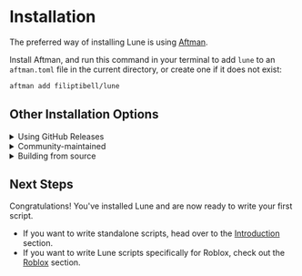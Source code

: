 
# Installation

The preferred way of installing Lune is using [Aftman](https://github.com/lpghatguy/aftman).

Install Aftman, and run this command in your terminal to add `lune` to an `aftman.toml` file in the
current directory, or create one if it does not exist:

```sh copy filename="Bash"
aftman add filiptibell/lune
```

## Other Installation Options

<details>
<summary>Using GitHub Releases</summary>

You can download pre-built binaries for most systems directly from the
[GitHub Releases](https://github.com/filiptibell/lune/releases) page. <br /> There are many tools
that can install binaries directly from releases, and it is up to you to choose what tool to use
when installing here.

</details>

<details>
<summary>Community-maintained</summary>

### AUR (Arch User Repository)
There are a number of packages available on the AUR:

- `lune` - Builds from the latest stable release source.
- `lune-git` - Builds from the latest commit in the repo; unstable.
- `lune-bin` - Installs a precompiled binary from GitHub Release artifacts.

These can be installed with your favourite AUR manager as such:

```sh copy filename="Bash"
paru -S [PACKAGE_NAME]
```

***or***

```sh copy filename="Bash"
yay -S [PACKAGE_NAME]
```

<Callout type="warning" emoji="⚠️">
  Only one of these AUR packages must be installed at a time in order to prevent conflicts.
</Callout>


### Scoop
Windows users can use [scoop](https://scoop.sh) to install lune.

```ps copy filename="PowerShell"
# Add the bucket
scoop bucket add lune https://github.com/CompeyDev/lune-packaging.git

# Install the package
scoop install lune
```

### Homebrew
[Homebrew](https://brew.sh) is a package manager for MacOS and Linux. Lune has been published to Homebrew Core, so it can be installed with:

```sh copy filename="Bash"
# Installs latest stable precompiled binary
brew install lune
```

***or***

```sh copy filename="Bash"
# Builds from latest stable source
brew install lune --build-from-source
```

### APT
APT is a package manager for debian based distributions that uses dpkg to install packages.

- Import the GPG signing keys:
```sh copy filename="Bash"
curl https://id.devcomp.xyz/hi@devcomp.xyz/2.gpg | gpg --import
sudo sh -c "curl https://id.devcomp.xyz/hi@devcomp.xyz/2.gpg | sudo gpg --dearmor > /usr/share/keyrings/lune-archive-keyring.gpg"
```
- Add the repository to `sources.list`:
```md copy filename="/etc/apt/sources.list"
deb [signed-by=/usr/share/keyrings/lune-archive-keyring.gpg] https://repos.devcomp.xyz/ bookworm main
```
- Install the package:
```console copy filename="Bash"
sudo apt update
sudo apt install lune
```

### AppImage
AppImages are platform independent sandboxed binaries that work out of the box. Go to the [GitHub Actions Page](https://github.com/CompeyDev/lune-packaging/actions/workflows/appimage.yaml), and download the artifact suitable for your architecture from the build artifacts.
</details>

<details>
<summary>Building from source</summary>

Building and installing from source requires the latest version of
[Rust & Cargo](https://doc.rust-lang.org/cargo/getting-started/installation.html) to be installed on
your system. <br /> Once installed, run the following command in your terminal:

```sh copy filename="Bash"
cargo install lune --locked
```
</details>

## Next Steps

Congratulations! You've installed Lune and are now ready to write your first script.

-   If you want to write standalone scripts, head over to the
    [Introduction](./2-introduction/1-hello-lune.md) section.
-   If you want to write Lune scripts specifically for Roblox, check out the
    [Roblox](../roblox/1-introduction.md) section.

